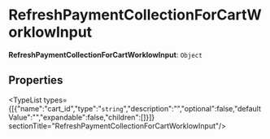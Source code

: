 
# RefreshPaymentCollectionForCartWorklowInput

 **RefreshPaymentCollectionForCartWorklowInput**: `Object`

## Properties

<TypeList types={[{"name":"cart_id","type":"`string`","description":"","optional":false,"defaultValue":"","expandable":false,"children":[]}]}  sectionTitle="RefreshPaymentCollectionForCartWorklowInput"/>
